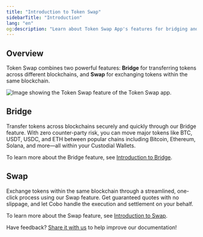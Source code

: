 ```yaml
---
title: "Introduction to Token Swap"
sidebarTitle: "Introduction"
lang: "en"
og:description: "Learn about Token Swap App's features for bridging and swapping digital assets."
---
```


## Overview

Token Swap combines two powerful features: **Bridge** for transferring tokens across different blockchains, and **Swap** for exchanging tokens within the same blockchain.

<img src="/en/images/portal-apps/bridge/bridge.png" className="screenshot_full_screen" alt="Image showing the Token Swap feature of the Token Swap app." />

## Bridge
Transfer tokens across blockchains securely and quickly through our Bridge feature. With zero counter-party risk, you can move major tokens like BTC, USDT, USDC, and ETH between popular chains including Bitcoin, Ethereum, Solana, and more—all within your Custodial Wallets.

To learn more about the Bridge feature, see [Introduction to Bridge](/apps/token-swap/bridge/introduction).

## Swap
Exchange tokens within the same blockchain through a streamlined, one-click process using our Swap feature. Get guaranteed quotes with no slippage, and let Cobo handle the execution and settlement on your behalf.

To learn more about the Swap feature, see [Introduction to Swap](/apps/token-swap/swap/introduction).




<Tip>Have feedback? [Share it with us](https://forms.zohopublic.com/cobo/form/DocumentFeedbackForm/formperma/QvLOhxJv1_JMsJ-1dleZ8Itb_7rzN-LtgvsDdxosoVI?referrername=manuals) to help improve our documentation!</Tip>
